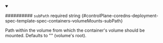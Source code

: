 
<details className="config-field" data-expandable="false" open>
<summary>

########## `subPath` <span className="config-field-required" data-required="false">required</span> <span className="config-field-type">string</span> <span className="config-field-default"></span> <span className="config-field-enum"></span> {#controlPlane-coredns-deployment-spec-template-spec-containers-volumeMounts-subPath}

Path within the volume from which the container's volume should be mounted.
Defaults to "" (volume's root).

</summary>



</details>
